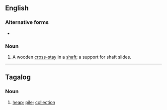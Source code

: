 {{also|Bunton}}
==English==

===Alternative forms===
* {{l|en|buntbn}}

===Noun===
{{en-noun}}

# A wooden [[cross-stay]] in a [[shaft]]; a support for shaft slides.

----

==Tagalog==

===Noun===
{{tl-noun|buntón}}

# [[heap]]; [[pile]]; [[collection]]